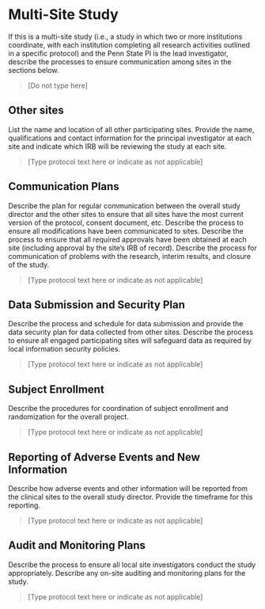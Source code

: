 # Multi-Site Study

::: {.instr_box

If this is a multi-site study (i.e., a study in which two or more institutions coordinate, with each institution completing all research activities outlined in a specific protocol) and the Penn State PI is the lead investigator, describe the processes to ensure communication among sites in the sections below.

:::

> [Do not type here]

## Other sites

::: {.instr_box}

List the name and location of all other participating sites. Provide
the name, qualifications and contact information for the principal
investigator at each site and indicate which IRB will be reviewing the
study at each site.

:::

> [Type protocol text here or indicate as not applicable]

## Communication Plans

::: {.instr_box}

Describe the plan for regular communication between the overall study
director and the other sites to ensure that all sites have the most
current version of the protocol, consent document, etc. Describe the
process to ensure all modifications have been communicated to sites.
Describe the process to ensure that all required approvals have been
obtained at each site (including approval by the site's IRB of
record). Describe the process for communication of problems with the
research, interim results, and closure of the study.

:::

> [Type protocol text here or indicate as not applicable]

## Data Submission and Security Plan

::: {.instr_box}

Describe the process and schedule for data submission and provide the
data security plan for data collected from other sites. Describe the
process to ensure all engaged participating sites will safeguard data
as required by local information security policies.

:::

> [Type protocol text here or indicate as not applicable]

## Subject Enrollment

::: {.instr_box}

Describe the procedures for coordination of subject enrollment and
randomization for the overall project.

:::

> [Type protocol text here or indicate as not applicable]

## Reporting of Adverse Events and New Information

::: {.instr_box}

Describe how adverse events and other information will be reported
from the clinical sites to the overall study director. Provide the
timeframe for this reporting.

:::

> [Type protocol text here or indicate as not applicable]

## Audit and Monitoring Plans

::: {.instr_box}

Describe the process to ensure all local site investigators conduct
the study appropriately. Describe any on-site auditing and monitoring
plans for the study.

:::

> [Type protocol text here or indicate as not applicable]
